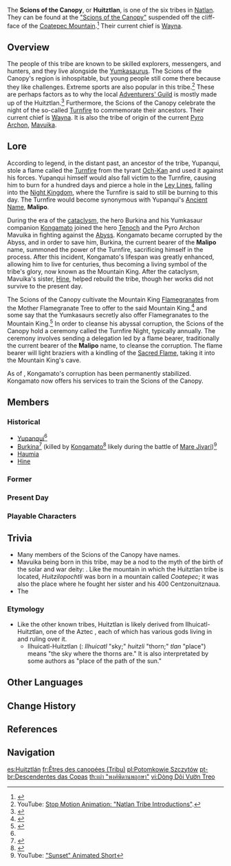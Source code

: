 {{Terminology Infobox
|image        = <gallery>
Huitztlan Tribe.png|In-Game
Scions of the Canopy Icon.png|Emblem
</gallery>
|caption      = Scions of the Canopy
|type         = Families
|type2        = Natlan Tribes
|region       = Natlan
}}
The '''Scions of the Canopy''', or '''Huitztlan''', is one of the six tribes in [[Natlan]]. They can be found at the [["Scions of the Canopy"]] suspended off the cliff-face of the [[Coatepec Mountain]].<ref name="Attainment">{{Ref/Arti|Moment of Attainment}}</ref> Their current chief is [[Wayna]].

==Overview==
The people of this tribe are known to be skilled explorers, messengers, and hunters, and they live alongside the [[Yumkasaurus]]. The Scions of the Canopy's region is inhospitable, but young people still come there because they like challenges. Extreme sports are also popular in this tribe.<ref>YouTube: [https://youtu.be/3kU5vRFr2Tg Stop Motion Animation: "Natlan Tribe Introductions"].</ref> These are perhaps factors as to why the local [[Adventurers' Guild]] is mostly made up of the Huitztlan.<ref>{{Ref/Quest|Pilgrimage of the Return of the Sacred Flame (Quest)}}</ref> Furthermore, the Scions of the Canopy celebrate the night of the so-called [[Turnfire]] to commemorate their ancestors. Their current chief is [[Wayna]]. It is also the tribe of origin of the current [[Pyro Archon]], [[Mavuika]].

==Lore==
According to legend, in the distant past, an ancestor of the tribe, Yupanqui, stole a flame called the [[Turnfire]] from the tyrant [[Och-Kan]] and used it against his forces. Yupanqui himself would also fall victim to the Turnfire, causing him to burn for a hundred days and pierce a hole in the [[Ley Lines]], falling into the [[Night Kingdom]], where the Turnfire is said to still be burning to this day. The Turnfire would become synonymous with Yupanqui's [[Ancient Name]], '''Malipo'''.

During the era of the [[cataclysm]], the hero Burkina and his Yumkasaur companion [[Kongamato]] joined the hero [[Tenoch]] and the Pyro Archon Mavuika in fighting against the [[Abyss]]. Kongamato became corrupted by the Abyss, and in order to save him, Burkina, the current bearer of the '''Malipo''' name, summoned the power of the Turnfire, sacrificing himself in the process. After this incident, Kongamato's lifespan was greatly enhanced, allowing him to live for centuries, thus becoming a living symbol of the tribe's glory, now known as the Mountain King. After the cataclysm, Mavuika's sister, [[Hine]], helped rebuild the tribe, though her works did not survive to the present day.

The Scions of the Canopy cultivate the Mountain King [[Flamegranate]]s from the Mother Flamegranate Tree to offer to the said Mountain King.<ref>{{Ref/Quest|Ripe For Trouble}}</ref> and some say that the Yumkasaurs secretly also offer Flamegranates to the Mountain King.<ref>{{Ref/NPC|Tisoc|quote= '''Tisoc:''' There are people whose job it is to pick and offer up these Flamegranates for the Mountain King's consumption. However, some say that in secret, other Yumkasaurs bring them to the Mountain King too...
 }}</ref> In order to cleanse his abyssal corruption, the Scions of the Canopy hold a ceremony called the Turnfire Night, typically annually. The ceremony involves sending a delegation led by a flame bearer, traditionally the current bearer of the '''Malipo''' name, to cleanse the corruption. The flame bearer will light braziers with a kindling of the [[Sacred Flame]], taking it into the Mountain King's cave.

As of {{Quest|The Last Turnfire Night}}, Kongamato's corruption has been permanently stabilized. Kongamato now offers his services to train the Scions of the Canopy.

==Members==
===Historical===
* [[Yupanqui]]<ref name="Attainment" />
* [[Burkina]]<ref>{{Ref/Quest|A Hero's Rite}}</ref> (killed by [[Kongamato]]<ref>{{Ref/Quest|I, Flame Bearer|quote='''Kinich:''' Burkina didn't fall into the [[Abyss]] – he was killed by the Mountain King in an episode of madness. In his final moments, Burkina made the fateful decision to not back, and instead pass his blood and power onto the Mountain King.}}</ref> likely during the battle of [[Mare Jivari]])<ref name="Sunset">YouTube: [https://youtu.be/aGtkhL8gDYE "Sunset" Animated Short]</ref>
* [[Haumia]]
* [[Hine]]

===Former===
{{Column|2|
* [[Achiyaku]] (based on player's choice during [[Despair Engulfs the Heavens]])
* [[Ekwensu]] (killed during the Abyss invasion of Natlan)<ref>{{Ref/NPC|Coa|s=3}}</ref>
* [[Hunza]] (killed during the Abyss invasion of Natlan)<ref name="Respect">{{Ref/Item|Record Penned by All|quote = '''Record Penned by All:''' (What follows is a list of names of the deceased, dense as a forest, written by those who mourn them. You see many a familiar name on it.)<br>'''Record Penned by All:''' (Wayta, Vichama, Batz, Tlilhua, Chuychu, Hunza...)}}</ref>
* [[Mallko]] (killed by the [[Abyss]])<ref name="Reclaim">{{Ref/Quest|To Reclaim an Ancient Name}}</ref>
* [[Pisac]] (killed by the Abyss)<ref name="Reclaim" />
* [[Pumpu]] (killed by [[Rifthounds]])
* [[Purum]] (killed during the Abyss invasion of Natlan)<ref name="Respect"/>
* [[Qispi]] (killed by an [[Avatar of Lava]] during [[Offerings to the Treasure Stone]])
* [[Raman]] (based on player's choice during [[The Surging Darkness]])
* [[Vichama]] (killed during the Abyss invasion of Natlan)<ref>{{Ref/Quest|No One Fights Alone}}</ref><ref name="Respect"/>
* [[Vilca]] (killed during the Abyss invasion of Natlan)<ref name="Respect"/>
* [[Wayta]] (killed during the Abyss invasion of Natlan)<ref name="Respect"/>
}}

===Present Day===
{{Characters by Category List
|Scions of the Canopy|3
|full_header = There are '''%PAGES%''' current members of the Scions of the Canopy
|not = Deceased Characters
|not2 = Playable Characters
|not3 = Upcoming Characters
}}

===Playable Characters===
{{Cards by Category
|Scions of the Canopy
|not=NPCs}}

==Trivia==
* Many members of the Scions of the Canopy have {{W|Quechuan languages|Quechuan}} names.
* Mavuika being born in this tribe, may be a nod to the myth of the birth of the {{w|Aztec}} solar and war deity: ''{{w|Huitzilopochtli}}''. Like the mountain in which the Huitztlan tribe is located, ''Huitzilopochtli'' was born in a mountain called ''Coatepec''; it was also the place where he fought her sister ''{{w|Coyolxauhqui}}'' and his 400 Centzonuitznaua.
* The {{Furnishing Mentions|Scions of the Canopy|are=1}}

===Etymology===
* Like the other known tribes, Huitztlan is likely derived from Ilhuicatl-Huitztlan, one of the Aztec {{w|Thirteen Heavens}}, each of which has various gods living in and ruling over it.
** Ilhuicatl-Huitztlan ({{w|Nahuatl}}: ''Ilhuicatl'' "sky;" ''huitzli'' "thorn;" ''tlan'' "place") means "the sky where the thorns are." It is also interpretated by some authors as "place of the path of the sun."
<!--
==Notes==
{{Reflist|note=1}}
-->

==Other Languages==
{{Other Languages
|2_default_hidden = 1
|2_en     = Huitztlan
|2_zhs    = 维茨特兰
|2_zhs_rm = Wéicítèlán
|2_zht    = 維茨特蘭
|2_zht_rm = Wéicítèlán
|2_ja     = ウィッツトラン
|2_ja_rm  = 
|2_ko     = 위칠틀란
|2_es     = Huitztlán
|2_fr     = Huitztlan
|2_ru     = Уитцтлан
|2_th     = Huitztlan
|2_vi     = Huitztlan
|2_de     = Huitztlan
|2_id     = Huitztlan
|2_pt     = Huitztlan
|2_tr     = Huitztlan
|2_it     = Huitztlan
|1_en     = Scions of the Canopy
|1_zhs    = 悬木人
|1_zhs_rm = Xuánmù-rén
|1_zht    = 懸木人
|1_zht_rm = Xuánmù-rén
|1_zh_tl  = People of the Hanging Tree
|1_ja     = 懸木の民
|1_ja_rm  = Kagarigi no Tami<ref>YouTube: [https://youtu.be/nM8S2D3hDvc Ver.5.0{{ja|「栄華と炎天の途」予告番組}}]</ref>
|1_ja_tl  = People of the Hanging Tree
|1_ko     = 나무살이
|1_ko_tl  = 
|1_es     = Retoños Arbóreos
|1_es_tl  = Tree Saplings
|1_fr     = Êtres des canopées
|1_fr_tl  = Beings of the Canopies
|1_ru     = Потомки Крон
|1_ru_tl  = Scions of the {{w|Crown (botany)|Crowns}}
|1_th     = พงศ์พิดานพฤกษา
|1_th_rm  = Phong Pidan Pruksa
|1_th_tl  = Kinship of the Forest Canopy
|1_vi     = Dòng Dõi Vườn Treo
|1_vi_tl  = Scions of the Hanging Garden
|1_de     = Nachkommen der Baumkrone
|1_de_tl  = Descendants of the Treetop
|1_id     = Tirai Daun
|1_id_tl  = The Leaf Curtain
|1_pt     = Descendentes das Copas
|1_pt_tl  = Descendants of the Treetop
|1_tr     = Gök Kubbenin Evlatları
|1_tr_tl  = 
|1_it     = Discendenti delle Vette
|1_it_tl  = Descendants of the Summits
}}

==Change History==
{{Change History|introduced=5.0}}

==References==
{{Reflist|2}}

==Navigation==
{{Faction Navbox}}

[[es:Huitztlán]]
[[fr:Êtres des canopées (Tribu)]]
[[pl:Potomkowie Szczytów]]
[[pt-br:Descendentes das Copas]]
[[th:เผ่า "พงศ์พิดานพฤกษา"]]
[[vi:Dòng Dõi Vườn Treo]]